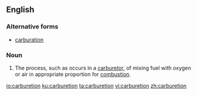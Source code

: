 ==English==

===Alternative forms===
* [[carburation]]

===Noun===
{{en-noun}}

# The process, such as occurs in a [[carburetor]], of mixing fuel with oxygen or air in appropriate proportion for [[combustion]].

[[io:carburetion]]
[[ku:carburetion]]
[[ta:carburetion]]
[[vi:carburetion]]
[[zh:carburetion]]